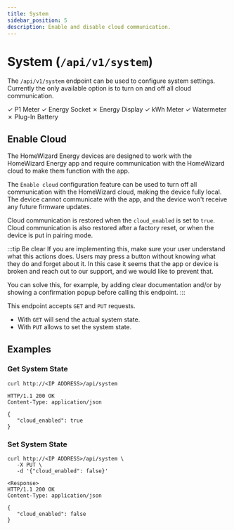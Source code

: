 ```yaml
---
title: System
sidebar_position: 5
description: Enable and disable cloud communication.
---
```



# System (`/api/v1/system`)

The `/api/v1/system` endpoint can be used to configure system settings. Currently the only available option is to turn on and off all cloud communication.

<Badge color='hw-green'>✓ P1 Meter</Badge>
<Badge color='hw-green'>✓ Energy Socket</Badge>
<Badge color='hw-red'>✗ Energy Display</Badge>
<Badge color='hw-green'>✓ kWh Meter</Badge>
<Badge color='hw-green'>✓ Watermeter</Badge>
<Badge color='hw-red'>✗ Plug-In Battery</Badge>

## Enable Cloud

The HomeWizard Energy devices are designed to work with the HomeWizard Energy app and require communication with the HomeWizard cloud to make them function with the app.

The `Enable cloud` configuration feature can be used to turn off all communication with the HomeWizard cloud, making the device fully local. The device cannot communicate with the app, and the device won't receive any future firmware updates.

Cloud communication is restored when the `cloud_enabled` is set to `true`. Cloud communication is also restored after a factory reset, or when the device is put in pairing mode.

:::tip Be clear
If you are implementing this, make sure your user understand what this actions does. Users may press a button without knowing what they do and forget about it. In this case it seems that the app or device is broken and reach out to our support, and we would like to prevent that.

You can solve this, for example, by adding clear documentation and/or by showing a confirmation popup before calling this endpoint.
:::

This endpoint accepts `GET` and `PUT` requests.

-   With `GET` will send the actual system state.
-   With `PUT` allows to set the system state.

## Examples

### Get System State

```http title="Request"
curl http://<IP ADDRESS>/api/system
```

```http title="Response"
HTTP/1.1 200 OK
Content-Type: application/json

{
   "cloud_enabled": true
}
```

### Set System State

```http title="Request"
curl http://<IP ADDRESS>/api/system \
   -X PUT \
   -d '{"cloud_enabled": false}'
```

```http title="Response"
<Response>
HTTP/1.1 200 OK
Content-Type: application/json

{
   "cloud_enabled": false
}
```
